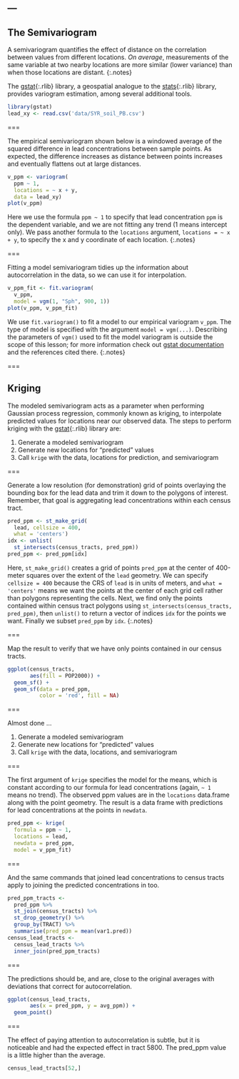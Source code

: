 ---
---
    
## The Semivariogram

A semivariogram quantifies the effect of distance on the correlation between
values from different locations. *On average*, measurements of the same variable
at two nearby locations are more similar (lower variance) than when those
locations are distant.
{:.notes}

The [gstat](){:.rlib} library, a geospatial analogue to the [stats](){:.rlib}
library, provides variogram estimation, among several additional tools.

```r
library(gstat)
lead_xy <- read.csv('data/SYR_soil_PB.csv')
```

===

The empirical semivariogram shown below is a windowed average of the squared
difference in lead concentrations between sample points.
As expected, the difference increases as distance between points increases and
eventually flattens out at large distances.

```r
v_ppm <- variogram(
  ppm ~ 1,
  locations = ~ x + y,
  data = lead_xy)
plot(v_ppm)
```

Here we use the formula `ppm ~ 1` to specify that lead concentration `ppm` is
the dependent variable, and we are not fitting any trend (1 means intercept only).
We pass another formula to the `locations` argument, `locations = ~ x + y`,
to specify the x and y coordinate of each location.
{:.notes}

===

Fitting a model semivariogram tidies up the information about autocorrelation
in the data, so we can use it for interpolation.

```r
v_ppm_fit <- fit.variogram(
  v_ppm,
  model = vgm(1, "Sph", 900, 1))
plot(v_ppm, v_ppm_fit)
```

We use `fit.variogram()` to fit a model to our empirical variogram `v_ppm`. The type of 
model is specified with the argument `model = vgm(...)`.
Describing the parameters of `vgm()` used to fit the model variogram is outside the scope of this
lesson; for more information check out [gstat documentation](https://cran.r-project.org/web/packages/gstat/index.html) 
and the references cited there.
{:.notes}

===

## Kriging

The modeled semivariogram acts as a parameter when performing Gaussian process regression, commonly known as kriging, to
interpolate predicted values for locations near our observed data. 
The steps to perform kriging with the [gstat](){:.rlib} library are:

1. Generate a modeled semivariogram
1. Generate new locations for "predicted" values
1. Call `krige` with the data, locations for prediction, and semivariogram

===

Generate a low resolution (for demonstration) grid of points overlaying the
bounding box for the lead data and trim it down to the polygons of interest.
Remember, that goal is aggregating lead concentrations within each census tract.

```r
pred_ppm <- st_make_grid(
  lead, cellsize = 400,
  what = 'centers')
idx <- unlist(
  st_intersects(census_tracts, pred_ppm))
pred_ppm <- pred_ppm[idx]
```

Here, `st_make_grid()` creates a grid of points `pred_ppm` at the center of 400-meter squares over the
extent of the `lead` geometry. We can specify `cellsize = 400` because the CRS of `lead` is
in units of meters, and `what = 'centers'` means we want the points at the center of each
grid cell rather than polygons representing the cells. Next, we find only the points contained
within census tract polygons using `st_intersects(census_tracts, pred_ppm)`, then `unlist()`
to return a vector of indices `idx` for the points we want. Finally we subset `pred_ppm` by `idx`.
{:.notes}

===

Map the result to verify that we have only points contained in our census tracts.

```r
ggplot(census_tracts,
       aes(fill = POP2000)) +
  geom_sf() +
  geom_sf(data = pred_ppm,
          color = 'red', fill = NA)
```

===

Almost done ...

1. Generate a modeled semivariogram
1. Generate new locations for "predicted" values
1. Call `krige` with the data, locations, and semivariogram

===

The first argument of `krige` specifies the model for the means, which is constant according to our 
formula for lead concentrations (again, `~ 1` means no trend). 
The observed ppm values are in the `locations` data.frame along with the point geometry. 
The result is a data frame with predictions for lead concentrations at the points in `newdata`.

```r
pred_ppm <- krige(
  formula = ppm ~ 1,
  locations = lead,
  newdata = pred_ppm,
  model = v_ppm_fit)
```

===

And the same commands that joined lead concentrations to census tracts apply to
joining the predicted concentrations in too.

```r
pred_ppm_tracts <-
  pred_ppm %>%
  st_join(census_tracts) %>%
  st_drop_geometry() %>%
  group_by(TRACT) %>%
  summarise(pred_ppm = mean(var1.pred))
census_lead_tracts <- 
  census_lead_tracts %>%
  inner_join(pred_ppm_tracts)
```

===

The predictions should be, and are, close to the original averages with
deviations that correct for autocorrelation.

```r
ggplot(census_lead_tracts,
       aes(x = pred_ppm, y = avg_ppm)) +
  geom_point()
```

===

The effect of paying attention to autocorrelation is subtle, but it is noticeable and had the expected effect in tract 5800. The pred_ppm value is a little higher than the average.

```r
census_lead_tracts[52,]
```
